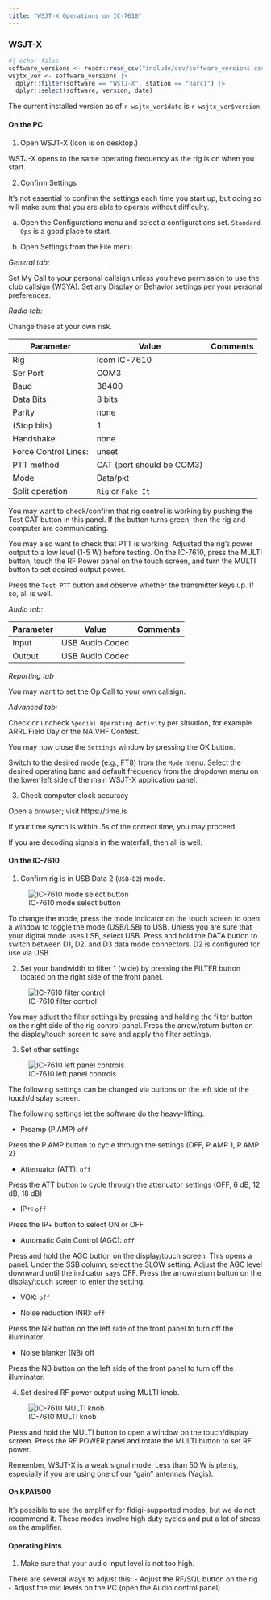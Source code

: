```yaml
---
title: "WSJT-X Operations on IC-7610"
---
```


### WSJT-X

```r
#| echo: false
software_versions <- readr::read_csv("include/csv/software_versions.csv", show_col_types = FALSE)
wsjtx_ver <- software_versions |>
  dplyr::filter(software == "WSTJ-X", station == "narc1") |>
  dplyr::select(software, version, date)
```

The current installed version as of `r wsjtx_ver$date` is `r wsjtx_ver$version`.

#### On the PC

1. Open WSJT-X (Icon is on desktop.)

WSTJ-X opens to the same operating frequency as the rig is on when you start.

2. Confirm Settings

It’s not essential to confirm the settings each time you start up, but doing so will make sure that you are able to operate without difficulty.

a. Open the Configurations menu and select a configurations set. `Standard Ops` is a good place to start.

b. Open Settings from the File menu

*General tab:*

Set My Call to your personal callsign unless you have permission to use the club callsign (W3YA). 
Set any Display or Behavior settings per your personal preferences.

*Radio tab:*

Change these at your own risk.

| Parameter | Value | Comments |
|-----------|-------|----------|
| Rig       | Icom IC-7610 |       |
| Ser Port    | COM3  |       |
| Baud        | 38400 |       |
| Data Bits   | 8 bits |      |
| Parity     | none   |      |
| (Stop bits) | 1     |       |
| Handshake | none | |
| Force Control Lines: | unset |
| PTT method | CAT (port should be COM3) | |
| Mode |  Data/pkt | |
| Split operation | `Rig` or `Fake It`| |

You may want to check/confirm that rig control is working by pushing the Test CAT button in this panel. 
If the button turns green, then the rig and computer are communicating.

You may also want to check that PTT is working.
Adjusted the rig’s power output to a low level (1-5 W) before testing.
On the IC-7610, press the MULTI button, touch the RF Power panel on the touch screen, and turn the MULTI button to set desired output power.

Press the `Test PTT` button and observe whether the transmitter keys up.
If so, all is well.

*Audio tab:*

| Parameter | Value | Comments |
|-----------|-------|----------|
| Input     | USB Audio Codec | |
| Output    | USB Audio Codec | |

*Reporting tab*

You may want to set the Op Call to your own callsign. 

*Advanced tab:*

Check or uncheck `Special Operating Activity` per situation, for example ARRL Field Day or the NA VHF Contest.

You may now close the `Settings` window by pressing the OK button.

Switch to the desired mode (e.g., FT8) from the `Mode` menu.
Select the desired operating band and default frequency from the dropdown menu on the lower left side of the main WSJT-X application panel.

3. Check computer clock accuracy

Open a browser; visit https://time.is

If your time synch is within .5s of the correct time, you may proceed.

If you are decoding signals in the waterfall, then all is well.

#### On the IC-7610

1. Confirm rig is in USB Data 2 (`USB-D2`) mode.

![IC-7610 mode select button](include/img/ic-7610-chg-mode.png)

To change the mode, press the mode indicator on the touch screen to open a window to toggle the mode (USB/LSB) to USB.
Unless you are sure that your digital mode uses LSB, select USB.
Press and hold the DATA button to switch between D1, D2, and D3 data mode connectors. 
D2 is configured for use via USB.

2. Set your bandwidth to filter 1 (wide) by pressing the FILTER button located on the right side of the front panel.

![IC-7610 filter control](include/img/ic-7610-filter.png)

You may adjust the filter settings by pressing and holding the filter button on the right side of the rig control panel. Press the arrow/return button on the display/touch screen to save and apply the filter settings.

3. Set other settings

![IC-7610 left panel controls](include/img/ic-7610-left-touch-buttons.png)

The following settings can be changed via buttons on the left side of the touch/display screen.

::: {.callout-note}

The following settings let the software do the heavy-lifting.

:::

- Preamp (P.AMP) `off`

Press the P.AMP button to cycle through the settings (OFF, P.AMP 1, P.AMP 2)

- Attenuator (ATT): `off`

Press the ATT button to cycle through the attenuator settings (OFF, 6 dB, 12 dB, 18 dB)

- IP+: `off`

Press the IP+ button to select ON or OFF

- Automatic Gain Control (AGC): `off`

Press and hold the AGC button on the display/touch screen.
This opens a panel.
Under the SSB column, select the SLOW setting.
Adjust the AGC level downward until the indicator says OFF.
Press the arrow/return button on the display/touch screen to enter the setting.

- VOX: `off`

- Noise reduction (NR): `off`

Press the NR button on the left side of the front panel to turn off the illuminator.

- Noise blanker (NB) off

Press the NB button on the left side of the front panel to turn off the illuminator.

4. Set desired RF power output using MULTI knob.

![IC-7610 MULTI knob](include/img/ic-7610-multi.png)

Press and hold the MULTI button to open a window on the touch/display screen.
Press the RF POWER panel and rotate the MULTI button to set RF power.

Remember, WSJT-X is a weak signal mode. 
Less than 50 W is plenty, especially if you are using one of our "gain" antennas (Yagis).

#### On KPA1500

It's possible to use the amplifier for fldigi-supported modes, but we do not recommend it.
These modes involve high duty cycles and put a lot of stress on the amplifier.

#### Operating hints

1. Make sure that your audio input level is not too high.

There are several ways to adjust this:
    - Adjust the RF/SQL button on the rig
    - Adjust the mic levels on the PC (open the Audio control panel)
